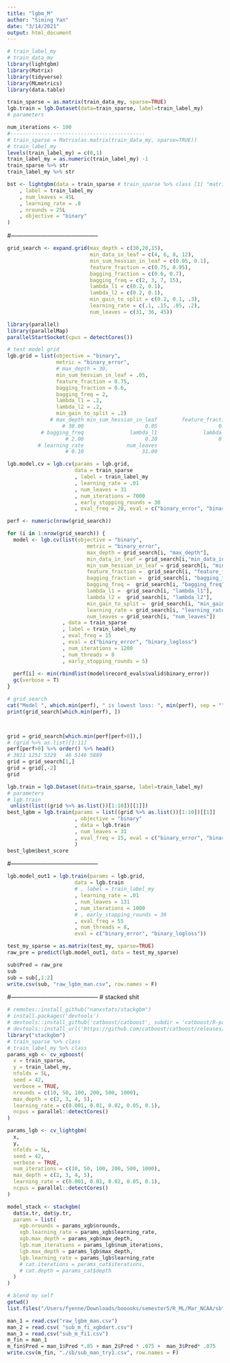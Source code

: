 ```yaml
---
title: "lgbm_M"
author: "Siming Yan"
date: "3/14/2021"
output: html_document
---
```

```r
# train_label_my
# train_data_my
library(lightgbm)
library(Matrix)
library(tidyverse)
library(MLmetrics)
library(data.table)
```

```r
train_sparse = as.matrix(train_data_my, sparse=TRUE)
lgb.train = lgb.Dataset(data=train_sparse, label=train_label_my)
# parameters

num_iterations <- 100
#--------------------------------------------
# train_sparse = Matrix(as.matrix(train_data_my, sparse=TRUE))
# train_label_my
levels(train_label_my) = c(0,1)
train_label_my = as.numeric(train_label_my) -1
train_sparse %>% str
train_label_my %>% str
```

```r
 
bst <- lightgbm(data = train_sparse # train_sparse %>% class [1] "matrix" "array" 
    , label = train_label_my
    , num_leaves = 45L
    , learning_rate = .8
    , nrounds = 25L
    , objective = "binary"
)


```

#--------------------------------------------

```r
grid_search <- expand.grid(max_depth = c(30,20,15),
                           min_data_in_leaf = c(4, 6, 8, 12),
                           min_sum_hessian_in_leaf = c(0.05, 0.1),
                           feature_fraction = c(0.75, 0.95),
                           bagging_fraction = c(0.6, 0.7),
                           bagging_freq = c(2, 3, 7, 15),
                           lambda_l1 = c(0.2, 0.1),
                           lambda_l2 = c(0.2, 0.1),
                           min_gain_to_split = c(0.2, 0.1, .3),
                           learning_rate = c(.1, .15, .05, .2),
                           num_leaves = c(31, 36, 45))
```

```r
library(parallel)
library(parallelMap) 
parallelStartSocket(cpus = detectCores())
```
```r
# test model grid
lgb.grid = list(objective = "binary",
                metric = "binary_error",
                # max_depth = 30,
                min_sum_hessian_in_leaf = .05,
                feature_fraction = 0.75,
                bagging_fraction = 0.6,
                bagging_freq = 2,
                lambda_l1 = .2,
                lambda_l2 = .2,
                min_gain_to_split = .2)
              # max_depth min_sum_hessian_in_leaf        feature_fraction        bagging_fraction 
                  # 30.00                    0.05                    0.75                    0.60 
           # bagging_freq               lambda_l1               lambda_l2       min_gain_to_split 
                   # 2.00                    0.20                    0.20                    0.20 
          # learning_rate              num_leaves 
                   # 0.10                   31.00 

lgb.model.cv = lgb.cv(params = lgb.grid,
                      data = train_sparse
                      , label = train_label_my
                      , learning_rate = .01
                      , num_leaves = 31
                      , num_iterations = 7000
                      , early_stopping_rounds = 30
                      , eval_freq = 20, eval = c("binary_error", "binary_logloss"))
```

```r
perf <- numeric(nrow(grid_search))

for (i in 1:nrow(grid_search)) {
  model <- lgb.cv(list(objective = "binary",
                          metric = "binary_error",
                          max_depth = grid_search[i, "max_depth"],
                          min_data_in_leaf = grid_search[i,"min_data_in_leaf"],
                          min_sum_hessian_in_leaf = grid_search[i, "min_sum_hessian_in_leaf"],
                          feature_fraction =  grid_search[i, "feature_fraction"],
                          bagging_fraction =  grid_search[i, "bagging_fraction"],
                          bagging_freq =  grid_search[i, "bagging_freq"],
                          lambda_l1 =  grid_search[i, "lambda_l1"],
                          lambda_l2 =  grid_search[i, "lambda_l2"],
                          min_gain_to_split =  grid_search[i, "min_gain_to_split"],
                          learning_rate = grid_search[i, "learning_rate"],
                          num_leaves = grid_search[i, "num_leaves"])
                  , data = train_sparse
                  , label = train_label_my
                  , eval_freq = 15
                  , eval = c("binary_error", "binary_logloss")
                  , num_iterations = 1200
                  , num_threads = 8
                  , early_stopping_rounds = 5)
  
  perf[i] <- min(rbindlist(model$record_evals$valid$binary_error))
  gc(verbose = T)
}
```

```r
# grid_search
cat("Model ", which.min(perf), " is lowest loss: ", min(perf), sep = "","\n")
print(grid_search[which.min(perf), ])



grid = grid_search[which.min(perf[perf>0]),]
# (grid %>% as.list)[1:11]
perf[perf>0] %>% order() %>% head()
# 3811 1251 5329   46 5146 5889
grid = grid_search[1,]
grid = grid[,-2]
grid
```


```r
lgb.train = lgb.Dataset(data=train_sparse, label=train_label_my)
# parameters
# lgb.train
 unlist(list((grid %>% as.list())[1:10])[[1]])
best_lgbm = lgb.train(params = list((grid %>% as.list())[1:10])[[1]]
                      , objective = "binary"
                      , data = lgb.train
                      , num_leaves = 31
                      , eval_freq = 15, eval = c("binary_error", "binary_logloss")
                      )
best_lgbm$best_score
```


#--------------------------------------------

```r
lgb.model_out1 = lgb.train(params = lgb.grid,
                      data = lgb.train
                      # , label = train_label_my
                      , learning_rate = .01
                      , num_leaves = 131
                      , num_iterations = 1000
                      # , early_stopping_rounds = 30
                      , eval_freq = 55
                      , num_threads = 8,
                      eval = c("binary_error", "binary_logloss"))

```

```r
test_my_sparse = as.matrix(test_my, sparse=TRUE)
raw_pre = predict(lgb.model_out1, data = test_my_sparse)

sub$Pred = raw_pre
sub
sub = sub[,1:2]
write.csv(sub, "raw_lgbm_man.csv", row.names = F)
```


#--------------------------------------------
# stacked shit 

```r
# remotes::install_github("nanxstats/stackgbm")
# install.packages('devtools')
# devtools::install_github('catboost/catboost', subdir = 'catboost/R-package')
# devtools::install_url('https://github.com/catboost/catboost/releases/download/v0.20/catboost-R-Darwin-0.24.4.tgz')
library("stackgbm")
# train_sparse %>% class
# train_label_my %>% class
params_xgb <- cv_xgboost(
  x = train_sparse,
  y = train_label_my,
  nfolds = 5L,
  seed = 42,
  verbose = TRUE,
  nrounds = c(10, 50, 100, 200, 500, 1000),
  max_depth = c(2, 3, 4, 5),
  learning_rate = c(0.001, 0.01, 0.02, 0.05, 0.1),
  ncpus = parallel::detectCores()
)

params_lgb <- cv_lightgbm(
  x,
  y,
  nfolds = 5L,
  seed = 42,
  verbose = TRUE,
  num_iterations = c(10, 50, 100, 200, 500, 1000),
  max_depth = c(2, 3, 4, 5),
  learning_rate = c(0.001, 0.01, 0.02, 0.05, 0.1),
  ncpus = parallel::detectCores()
)


```

```r
model_stack <- stackgbm(
  dat$x.tr, dat$y.tr,
  params = list(
    xgb.nrounds = params_xgb$nrounds,
    xgb.learning_rate = params_xgb$learning_rate,
    xgb.max_depth = params_xgb$max_depth,
    lgb.num_iterations = params_lgb$num_iterations,
    lgb.max_depth = params_lgb$max_depth,
    lgb.learning_rate = params_lgb$learning_rate
    # cat.iterations = params_cat$iterations,
    # cat.depth = params_cat$depth
  )
)
```



```r
# blend my self
getwd()
list.files("/Users/fyenne/Downloads/booooks/semester5/R_ML/Mar_NCAA/sb")

man_1 = read.csv("raw_lgbm_man.csv")
man_2 = read.csv( "sub_m_fi_xgbdart.csv")
man_3 = read.csv("sub_m_fi1.csv")
m_fin = man_1
m_fin$Pred = man_1$Pred *.85 + man_2$Pred * .075 +  man_3$Pred* .075
write.csv(m_fin, "./sb/sub_man_try1.csv", row.names = F)
```

